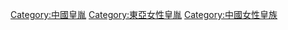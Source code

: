 [[Category:中國皇胤|Category:中國皇胤]]
[[Category:東亞女性皇胤|Category:東亞女性皇胤]]
[[Category:中國女性皇族|Category:中國女性皇族]]